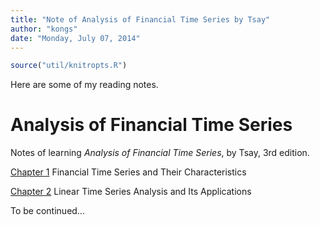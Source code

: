 ```yaml
---
title: "Note of Analysis of Financial Time Series by Tsay"
author: "kongs"
date: "Monday, July 07, 2014"
---
```


```r
source("util/knitropts.R")
```

Here are some of my reading notes.


# Analysis of Financial Time Series

Notes of learning *Analysis of Financial Time Series*,
by Tsay, 3rd edition.

[Chapter 1](AFTS/CH1.html) Financial Time Series and Their Characteristics

[Chapter 2](AFTS/CH2.html) Linear Time Series Analysis and Its Applications

To be continued...

